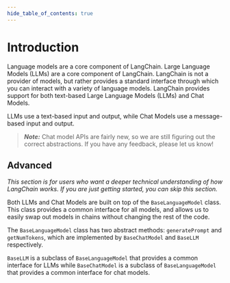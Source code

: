 ```yaml
---
hide_table_of_contents: true
---
```


# Introduction

Language models are a core component of LangChain. Large Language Models (LLMs) are a core component of LangChain. LangChain is not a provider of models, but rather provides a standard interface through which you can interact with a variety of language models.
LangChain provides support for both text-based Large Language Models (LLMs) and Chat Models.

LLMs use a text-based input and output, while Chat Models use a message-based input and output.

> **_Note:_** Chat model APIs are fairly new, so we are still figuring out the correct abstractions. If you have any feedback, please let us know!

## Advanced

_This section is for users who want a deeper technical understanding of how LangChain works. If you are just getting started, you can skip this section._

Both LLMs and Chat Models are built on top of the `BaseLanguageModel` class. This class provides a common interface for all models, and allows us to easily swap out models in chains without changing the rest of the code.

The `BaseLanguageModel` class has two abstract methods: `generatePrompt` and `getNumTokens`, which are implemented by `BaseChatModel` and `BaseLLM` respectively.

`BaseLLM` is a subclass of `BaseLanguageModel` that provides a common interface for LLMs while `BaseChatModel` is a subclass of `BaseLanguageModel` that provides a common interface for chat models.
